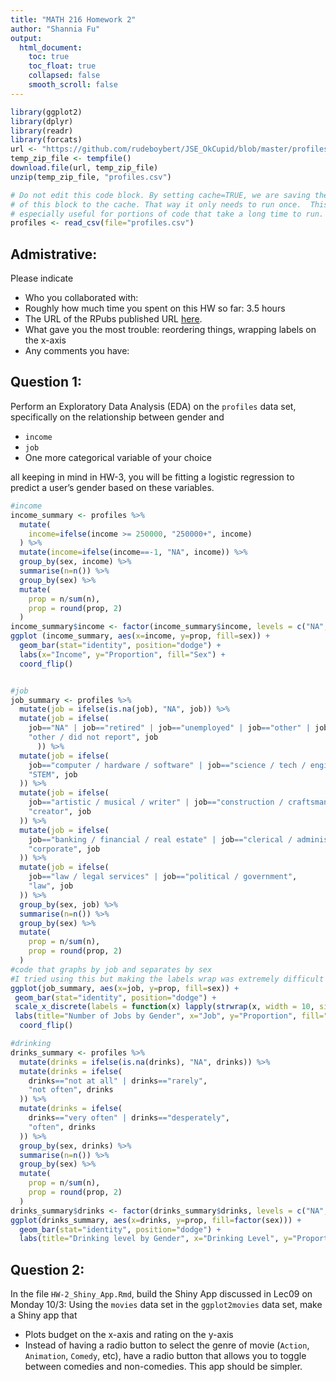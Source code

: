 ```yaml
---
title: "MATH 216 Homework 2"
author: "Shannia Fu"
output:
  html_document:
    toc: true
    toc_float: true
    collapsed: false
    smooth_scroll: false
---
```


```r
library(ggplot2)
library(dplyr)
library(readr) 
library(forcats)
url <- "https://github.com/rudeboybert/JSE_OkCupid/blob/master/profiles.csv.zip?raw=true"
temp_zip_file <- tempfile()
download.file(url, temp_zip_file)
unzip(temp_zip_file, "profiles.csv")
```


```r
# Do not edit this code block. By setting cache=TRUE, we are saving the output 
# of this block to the cache. That way it only needs to run once.  This is
# especially useful for portions of code that take a long time to run.
profiles <- read_csv(file="profiles.csv")
```



## Admistrative:

Please indicate

* Who you collaborated with:
* Roughly how much time you spent on this HW so far: 3.5 hours
* The URL of the RPubs published URL [here](http://rpubs.com/shannia/hw2).
* What gave you the most trouble: reordering things, wrapping labels on the x-axis
* Any comments you have:



## Question 1:

Perform an Exploratory Data Analysis (EDA) on the `profiles` data set,
specifically on the relationship between gender and

* `income`
* `job`
* One more categorical variable of your choice

all keeping in mind in HW-3, you will be fitting a logistic regression to
predict a user's gender based on these variables.

```r
#income
income_summary <- profiles %>% 
  mutate(
    income=ifelse(income >= 250000, "250000+", income)
  ) %>% 
  mutate(income=ifelse(income==-1, "NA", income)) %>% 
  group_by(sex, income) %>% 
  summarise(n=n()) %>% 
  group_by(sex) %>% 
  mutate(
    prop = n/sum(n),
    prop = round(prop, 2)
  )
income_summary$income <- factor(income_summary$income, levels = c("NA", "20000", "30000", "40000", "50000", "60000", "70000", "80000", "100000", "150000", "250000+"))
ggplot (income_summary, aes(x=income, y=prop, fill=sex)) +
  geom_bar(stat="identity", position="dodge") +
  labs(x="Income", y="Proportion", fill="Sex") +
  coord_flip()


#job
job_summary <- profiles %>% 
  mutate(job = ifelse(is.na(job), "NA", job)) %>% 
  mutate(job = ifelse(
    job=="NA" | job=="retired" | job=="unemployed" | job=="other" | job=="rather not say",
    "other / did not report", job
      )) %>% 
  mutate(job = ifelse(
    job=="computer / hardware / software" | job=="science / tech / engineering",
    "STEM", job
  )) %>% 
  mutate(job = ifelse(
    job=="artistic / musical / writer" | job=="construction / craftsmanship",
    "creator", job
  )) %>% 
  mutate(job = ifelse(
    job=="banking / financial / real estate" | job=="clerical / administrative" | job=="executive / management" | job=="sales / marketing / biz dev", 
    "corporate", job
  )) %>% 
  mutate(job = ifelse(
    job=="law / legal services" | job=="political / government",
    "law", job
  )) %>% 
  group_by(sex, job) %>% 
  summarise(n=n()) %>% 
  group_by(sex) %>% 
  mutate(
    prop = n/sum(n),
    prop = round(prop, 2)
  )
#code that graphs by job and separates by sex
#I tried using this but making the labels wrap was extremely difficult
ggplot(job_summary, aes(x=job, y=prop, fill=sex)) +
 geom_bar(stat="identity", position="dodge") +
 scale_x_discrete(labels = function(x) lapply(strwrap(x, width = 10, simplify = FALSE), paste, collapse="\n")) +
 labs(title="Number of Jobs by Gender", x="Job", y="Proportion", fill="Sex") +
  coord_flip()

#drinking
drinks_summary <- profiles %>% 
  mutate(drinks = ifelse(is.na(drinks), "NA", drinks)) %>% 
  mutate(drinks = ifelse(
    drinks=="not at all" | drinks=="rarely",
    "not often", drinks
  )) %>% 
  mutate(drinks = ifelse(
    drinks=="very often" | drinks=="desperately",
    "often", drinks
  )) %>% 
  group_by(sex, drinks) %>% 
  summarise(n=n()) %>% 
  group_by(sex) %>% 
  mutate(
    prop = n/sum(n),
    prop = round(prop, 2)
  )
drinks_summary$drinks <- factor(drinks_summary$drinks, levels = c("NA", "not often", "socially", "often"))
ggplot(drinks_summary, aes(x=drinks, y=prop, fill=factor(sex))) +
  geom_bar(stat="identity", position="dodge") +
  labs(title="Drinking level by Gender", x="Drinking Level", y="Proportion", fill="Sex")
```



## Question 2:

In the file `HW-2_Shiny_App.Rmd`, build the Shiny App discussed in Lec09 on
Monday 10/3: Using the `movies` data set in the `ggplot2movies` data set, make a
Shiny app that

* Plots budget on the x-axis and rating on the y-axis
* Instead of having a radio button to select the genre of movie (`Action`,
`Animation`, `Comedy`, etc), have a radio button that allows you to toggle
between comedies and non-comedies. This app should be simpler.

